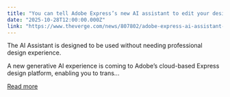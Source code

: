```yaml
---
title: "You can tell Adobe Express’s new AI assistant to edit your designs for you"
date: "2025-10-28T12:00:00.000Z"
link: "https://www.theverge.com/news/807802/adobe-express-ai-assistant-prompt-editing-beta-max-2025"
---
```


The AI Assistant is designed to be used without needing professional design experience.	

A new generative AI experience is coming to Adobe’s cloud-based Express design platform, enabling you to trans...

[Read more](https://www.theverge.com/news/807802/adobe-express-ai-assistant-prompt-editing-beta-max-2025)
